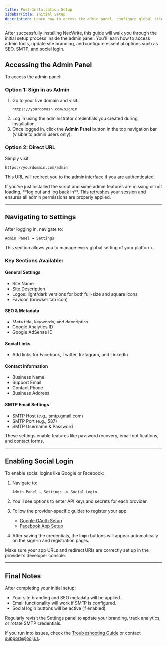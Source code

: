 ```yaml
---
title: Post-Installation Setup
sidebarTitle: Initial Setup
description: Learn how to access the admin panel, configure global site settings, and enable features like social login after installing NexWrite.
---
```


After successfully installing NexWrite, this guide will walk you through the initial setup process inside the admin panel. You'll learn how to access admin tools, update site branding, and configure essential options such as SEO, SMTP, and social login.

## Accessing the Admin Panel

To access the admin panel:

### Option 1: Sign in as Admin
1. Go to your live domain and visit:
   ```
   https://yourdomain.com/signin
   ```
2. Log in using the administrator credentials you created during installation.
3. Once logged in, click the **Admin Panel** button in the top navigation bar (visible to admin users only).

### Option 2: Direct URL
Simply visit:
```
https://yourdomain.com/admin
```
This URL will redirect you to the admin interface if you are authenticated.

<Note>
If you've just installed the script and some admin features are missing or not loading, **log out and log back in**. This refreshes your session and ensures all admin permissions are properly applied.
</Note>

---

## Navigating to Settings

After logging in, navigate to:
```
Admin Panel → Settings
```
This section allows you to manage every global setting of your platform.

### Key Sections Available:

#### General Settings
- Site Name
- Site Description
- Logos: light/dark versions for both full-size and square icons
- Favicon (browser tab icon)

#### SEO & Metadata
- Meta title, keywords, and description
- Google Analytics ID
- Google AdSense ID

#### Social Links
- Add links for Facebook, Twitter, Instagram, and LinkedIn

#### Contact Information
- Business Name
- Support Email
- Contact Phone
- Business Address

#### SMTP Email Settings
- SMTP Host (e.g., smtp.gmail.com)
- SMTP Port (e.g., 587)
- SMTP Username & Password

These settings enable features like password recovery, email notifications, and contact forms.

---

## Enabling Social Login

To enable social logins like Google or Facebook:

1. Navigate to:
   ```
   Admin Panel → Settings -> Social Login
   ```

2. You'll see options to enter API keys and secrets for each provider.

3. Follow the provider-specific guides to register your app:
   - [Google OAuth Setup](https://console.developers.google.com/)
   - [Facebook App Setup](https://developers.facebook.com/)

4. After saving the credentials, the login buttons will appear automatically on the sign-in and registration pages.

<Note>
Make sure your app URLs and redirect URIs are correctly set up in the provider’s developer console.
</Note>

---

## Final Notes

After completing your initial setup:

- Your site branding and SEO metadata will be applied.
- Email functionality will work if SMTP is configured.
- Social login buttons will be active (if enabled).

<Tip>
Regularly revisit the Settings panel to update your branding, track analytics, or rotate SMTP credentials.
</Tip>

If you run into issues, check the [Troubleshooting Guide](/get-started/installation/troubleshooting) or contact [support@jooj.us](mailto:support@jooj.us).

